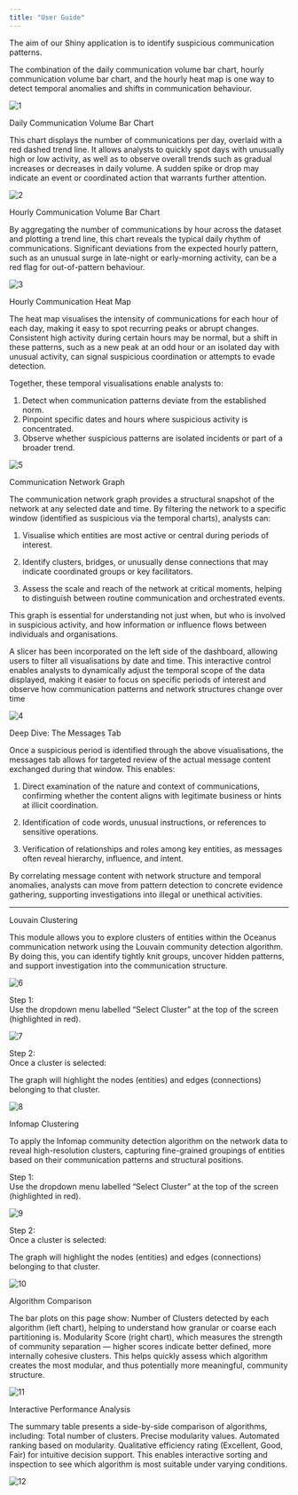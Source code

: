 ```yaml
---
title: "User Guide"
---
```


The aim of our Shiny application is to identify suspicious communication patterns.

The combination of the daily communication volume bar chart, hourly communication volume bar chart, and the hourly heat map is one way to detect temporal anomalies and shifts in communication behaviour.

<img src="image/1.png" alt="1" style="max-width: 100%;"/>

Daily Communication Volume Bar Chart

This chart displays the number of communications per day, overlaid with a red dashed trend line. It allows analysts to quickly spot days with unusually high or low activity, as well as to observe overall trends such as gradual increases or decreases in daily volume. A sudden spike or drop may indicate an event or coordinated action that warrants further attention.

<img src="image/2.png" alt="2" style="max-width: 100%;"/>

Hourly Communication Volume Bar Chart

By aggregating the number of communications by hour across the dataset and plotting a trend line, this chart reveals the typical daily rhythm of communications. Significant deviations from the expected hourly pattern, such as an unusual surge in late-night or early-morning activity, can be a red flag for out-of-pattern behaviour.

<img src="image/3.png" alt="3" style="max-width: 100%;"/>

Hourly Communication Heat Map

The heat map visualises the intensity of communications for each hour of each day, making it easy to spot recurring peaks or abrupt changes. Consistent high activity during certain hours may be normal, but a shift in these patterns, such as a new peak at an odd hour or an isolated day with unusual activity, can signal suspicious coordination or attempts to evade detection.

Together, these temporal visualisations enable analysts to:

1.  Detect when communication patterns deviate from the established norm.
2.  Pinpoint specific dates and hours where suspicious activity is concentrated.
3.  Observe whether suspicious patterns are isolated incidents or part of a broader trend.

<img src="image/5.png" alt="5" style="max-width: 100%;"/>

Communication Network Graph

The communication network graph provides a structural snapshot of the network at any selected date and time. By filtering the network to a specific window (identified as suspicious via the temporal charts), analysts can:

1.  Visualise which entities are most active or central during periods of interest.

2.  Identify clusters, bridges, or unusually dense connections that may indicate coordinated groups or key facilitators.

3.  Assess the scale and reach of the network at critical moments, helping to distinguish between routine communication and orchestrated events.

This graph is essential for understanding not just when, but who is involved in suspicious activity, and how information or influence flows between individuals and organisations.

A slicer has been incorporated on the left side of the dashboard, allowing users to filter all visualisations by date and time. This interactive control enables analysts to dynamically adjust the temporal scope of the data displayed, making it easier to focus on specific periods of interest and observe how communication patterns and network structures change over time

<img src="image/4.png" alt="4" style="max-width: 100%;"/>

Deep Dive: The Messages Tab

Once a suspicious period is identified through the above visualisations, the messages tab allows for targeted review of the actual message content exchanged during that window. This enables:

1.  Direct examination of the nature and context of communications, confirming whether the content aligns with legitimate business or hints at illicit coordination.

2.  Identification of code words, unusual instructions, or references to sensitive operations.

3.  Verification of relationships and roles among key entities, as messages often reveal hierarchy, influence, and intent.

By correlating message content with network structure and temporal anomalies, analysts can move from pattern detection to concrete evidence gathering, supporting investigations into illegal or unethical activities.


---


Louvain Clustering 

This module allows you to explore clusters of entities within the Oceanus communication network using the Louvain community detection algorithm. By doing this, you can identify tightly knit groups, uncover hidden patterns, and support investigation into the communication structure. 

<img src="image/6.png" alt="6" style="max-width: 100%;"/>

Step 1:   
Use the dropdown menu labelled “Select Cluster” at the top of the screen (highlighted in red). 

<img src="image/7.png" alt="7" style="max-width: 100%;"/>

Step 2:  
Once a cluster is selected: 

The graph will highlight the nodes (entities) and edges (connections) belonging to that cluster. 

<img src="image/8.png" alt="8" style="max-width: 100%;"/>

Infomap Clustering 

To apply the Infomap community detection algorithm on the network data to reveal high-resolution clusters, capturing fine-grained groupings of entities based on their communication patterns and structural positions. 

Step 1:   
Use the dropdown menu labelled “Select Cluster” at the top of the screen (highlighted in red). 

<img src="image/9.png" alt="9" style="max-width: 100%;"/>

Step 2:  
Once a cluster is selected: 

The graph will highlight the nodes (entities) and edges (connections) belonging to that cluster. 

<img src="image/10.png" alt="10" style="max-width: 100%;"/>

 Algorithm Comparison 

The bar plots on this page show: 
Number of Clusters detected by each algorithm (left chart), helping to understand how granular or coarse each partitioning is. 
Modularity Score (right chart), which measures the strength of community separation — higher scores indicate better defined, more internally cohesive clusters. 
This helps quickly assess which algorithm creates the most modular, and thus potentially more meaningful, community structure. 

<img src="image/11.png" alt="11" style="max-width: 100%;"/>

Interactive Performance Analysis 

The summary table presents a side-by-side comparison of algorithms, including: 
Total number of clusters. 
Precise modularity values. 
Automated ranking based on modularity. 
Qualitative efficiency rating (Excellent, Good, Fair) for intuitive decision support. 
This enables interactive sorting and inspection to see which algorithm is most suitable under varying conditions. 

<img src="image/12.png" alt="12" style="max-width: 100%;"/>

 
